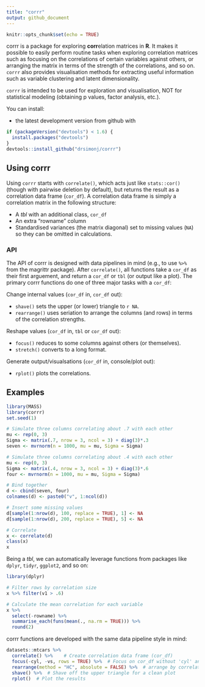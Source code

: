 ```yaml
---
title: "corrr"
output: github_document
---
```


```r
knitr::opts_chunk$set(echo = TRUE)
```

corrr is a package for exploring **corr**elation matrices in **R**. It makes it possible to easily perform routine tasks when exploring correlation matrices such as focusing on the correlations of certain variables against others, or arranging the matrix in terms of the strength of the correlations, and so on. `corrr` also provides visualisation methods for extracting useful information such as variable clustering and latent dimensionality.

`corrr` is intended to be used for exploration and visualisation, NOT for statistical modeling (obtaining p values, factor analysis, etc.).

You can install:

- the latest development version from github with

```r
if (packageVersion("devtools") < 1.6) {
  install.packages("devtools")
}
devtools::install_github("drsimonj/corrr")
```

## Using corrr

Using `corrr` starts with `correlate()`, which acts just like `stats::cor()` (though with pairwise deletion by default), but returns the result as a correlation data frame (`cor_df`). A correlation data frame is simply a correlation matrix in the following structure:

- A *tbl* with an additional class, `cor_df`
- An extra "rowname" column
- Standardised variances (the matrix diagonal) set to missing values (`NA`) so they can be omitted in calculations.

### API

The API of corrr is designed with data pipelines in mind (e.g., to use `%>%` from the magrittr package). After `correlate()`, all functions take a `cor_df` as their first arguement, and return a `cor_df` or `tbl` (or output like a plot). The primary corrr functions do one of three major tasks with a `cor_df`:

Change internal values (`cor_df` in, `cor_df` out):

- `shave()` sets the upper (or lower) triangle to `r NA`.
- `rearrange()` uses seriation to arrange the columns (and rows) in terms of the correlation strengths.

Reshape values (`cor_df` in, `tbl` or `cor_df` out):

- `focus()` reduces to some columns against others (or themselves).
- `stretch()` converts to a long format.

Generate output/visualsations (`cor_df` in, console/plot out):

- `rplot()` plots the correlations.


## Examples

```r
library(MASS)
library(corrr)
set.seed(1)

# Simulate three columns correlating about .7 with each other
mu <- rep(0, 3)
Sigma <- matrix(.7, nrow = 3, ncol = 3) + diag(3)*.3
seven <- mvrnorm(n = 1000, mu = mu, Sigma = Sigma)

# Simulate three columns correlating about .4 with each other
mu <- rep(0, 3)
Sigma <- matrix(.4, nrow = 3, ncol = 3) + diag(3)*.6
four <- mvrnorm(n = 1000, mu = mu, Sigma = Sigma)

# Bind together
d <- cbind(seven, four)
colnames(d) <- paste0("v", 1:ncol(d))

# Insert some missing values
d[sample(1:nrow(d), 100, replace = TRUE), 1] <- NA
d[sample(1:nrow(d), 200, replace = TRUE), 5] <- NA

# Correlate
x <- correlate(d)
class(x)
x
```

Being a *tbl*, we can automatically leverage functions from packages like `dplyr`, `tidyr`, `ggplot2`, and so on:

```r
library(dplyr)

# Filter rows by correlation size
x %>% filter(v1 > .6)

# Calculate the mean correlation for each variable
x %>%
  select(-rowname) %>%
  summarise_each(funs(mean(., na.rm = TRUE))) %>%
  round(2)
```

corrr functions are developed with the same data pipeline style in mind:

```r
datasets::mtcars %>%
  correlate() %>%    # Create correlation data frame (cor_df)
  focus(-cyl, -vs, rows = TRUE) %>%  # Focus on cor_df without 'cyl' and 'vs'
  rearrange(method = "HC", absolute = FALSE) %>%  # arrange by correlations
  shave() %>%  # Shave off the upper triangle for a clean plot
  rplot()  # Plot the results
```